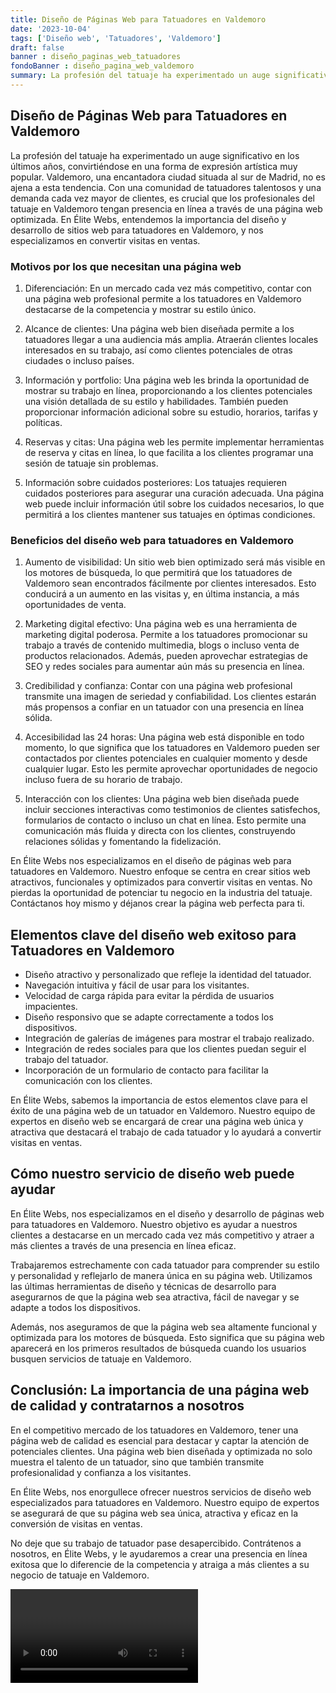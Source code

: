 ```yaml
---
title: Diseño de Páginas Web para Tatuadores en Valdemoro
date: '2023-10-04'
tags: ['Diseño web', 'Tatuadores', 'Valdemoro']
draft: false
banner : diseño_paginas_web_tatuadores
fondoBanner : diseño_pagina_web_valdemoro
summary: La profesión del tatuaje ha experimentado un auge significativo en los últimos años, convirtiéndose en una forma de expresión artística muy popular. Valdemoro, una encantadora ciudad situada al sur de Madrid, no es ajena a esta tendencia. Con una comunidad de tatuadores talentosos y una demanda cada vez mayor de clientes, es crucial que los profesionales del tatuaje en Valdemoro tengan presencia en línea a través de una página web optimizada. En Élite Webs, entendemos la importancia del diseño y desarrollo de sitios web para tatuadores en Valdemoro, y nos especializamos en convertir visitas en ventas.
---
```


## Diseño de Páginas Web para Tatuadores en Valdemoro

La profesión del tatuaje ha experimentado un auge significativo en los últimos años, convirtiéndose en una forma de expresión artística muy popular. Valdemoro, una encantadora ciudad situada al sur de Madrid, no es ajena a esta tendencia. Con una comunidad de tatuadores talentosos y una demanda cada vez mayor de clientes, es crucial que los profesionales del tatuaje en Valdemoro tengan presencia en línea a través de una página web optimizada. En Élite Webs, entendemos la importancia del diseño y desarrollo de sitios web para tatuadores en Valdemoro, y nos especializamos en convertir visitas en ventas.

### Motivos por los que necesitan una página web

1. Diferenciación: En un mercado cada vez más competitivo, contar con una página web profesional permite a los tatuadores en Valdemoro destacarse de la competencia y mostrar su estilo único.

2. Alcance de clientes: Una página web bien diseñada permite a los tatuadores llegar a una audiencia más amplia. Atraerán clientes locales interesados en su trabajo, así como clientes potenciales de otras ciudades o incluso países.

3. Información y portfolio: Una página web les brinda la oportunidad de mostrar su trabajo en línea, proporcionando a los clientes potenciales una visión detallada de su estilo y habilidades. También pueden proporcionar información adicional sobre su estudio, horarios, tarifas y políticas.

4. Reservas y citas: Una página web les permite implementar herramientas de reserva y citas en línea, lo que facilita a los clientes programar una sesión de tatuaje sin problemas.

5. Información sobre cuidados posteriores: Los tatuajes requieren cuidados posteriores para asegurar una curación adecuada. Una página web puede incluir información útil sobre los cuidados necesarios, lo que permitirá a los clientes mantener sus tatuajes en óptimas condiciones.

### Beneficios del diseño web para tatuadores en Valdemoro

1. Aumento de visibilidad: Un sitio web bien optimizado será más visible en los motores de búsqueda, lo que permitirá que los tatuadores de Valdemoro sean encontrados fácilmente por clientes interesados. Esto conducirá a un aumento en las visitas y, en última instancia, a más oportunidades de venta.

2. Marketing digital efectivo: Una página web es una herramienta de marketing digital poderosa. Permite a los tatuadores promocionar su trabajo a través de contenido multimedia, blogs o incluso venta de productos relacionados. Además, pueden aprovechar estrategias de SEO y redes sociales para aumentar aún más su presencia en línea.

3. Credibilidad y confianza: Contar con una página web profesional transmite una imagen de seriedad y confiabilidad. Los clientes estarán más propensos a confiar en un tatuador con una presencia en línea sólida.

4. Accesibilidad las 24 horas: Una página web está disponible en todo momento, lo que significa que los tatuadores en Valdemoro pueden ser contactados por clientes potenciales en cualquier momento y desde cualquier lugar. Esto les permite aprovechar oportunidades de negocio incluso fuera de su horario de trabajo.

5. Interacción con los clientes: Una página web bien diseñada puede incluir secciones interactivas como testimonios de clientes satisfechos, formularios de contacto o incluso un chat en línea. Esto permite una comunicación más fluida y directa con los clientes, construyendo relaciones sólidas y fomentando la fidelización.

En Élite Webs nos especializamos en el diseño de páginas web para tatuadores en Valdemoro. Nuestro enfoque se centra en crear sitios web atractivos, funcionales y optimizados para convertir visitas en ventas. No pierdas la oportunidad de potenciar tu negocio en la industria del tatuaje. Contáctanos hoy mismo y déjanos crear la página web perfecta para ti.

<GifSeo />

<Cta />

## Elementos clave del diseño web exitoso para Tatuadores en Valdemoro

- Diseño atractivo y personalizado que refleje la identidad del tatuador.
- Navegación intuitiva y fácil de usar para los visitantes.
- Velocidad de carga rápida para evitar la pérdida de usuarios impacientes.
- Diseño responsivo que se adapte correctamente a todos los dispositivos.
- Integración de galerías de imágenes para mostrar el trabajo realizado.
- Integración de redes sociales para que los clientes puedan seguir el trabajo del tatuador.
- Incorporación de un formulario de contacto para facilitar la comunicación con los clientes.

En Élite Webs, sabemos la importancia de estos elementos clave para el éxito de una página web de un tatuador en Valdemoro. Nuestro equipo de expertos en diseño web se encargará de crear una página web única y atractiva que destacará el trabajo de cada tatuador y lo ayudará a convertir visitas en ventas.

## Cómo nuestro servicio de diseño web puede ayudar

En Élite Webs, nos especializamos en el diseño y desarrollo de páginas web para tatuadores en Valdemoro. Nuestro objetivo es ayudar a nuestros clientes a destacarse en un mercado cada vez más competitivo y atraer a más clientes a través de una presencia en línea eficaz.

Trabajaremos estrechamente con cada tatuador para comprender su estilo y personalidad y reflejarlo de manera única en su página web. Utilizamos las últimas herramientas de diseño y técnicas de desarrollo para asegurarnos de que la página web sea atractiva, fácil de navegar y se adapte a todos los dispositivos.

Además, nos aseguramos de que la página web sea altamente funcional y optimizada para los motores de búsqueda. Esto significa que su página web aparecerá en los primeros resultados de búsqueda cuando los usuarios busquen servicios de tatuaje en Valdemoro.

## Conclusión: La importancia de una página web de calidad y contratarnos a nosotros

En el competitivo mercado de los tatuadores en Valdemoro, tener una página web de calidad es esencial para destacar y captar la atención de potenciales clientes. Una página web bien diseñada y optimizada no solo muestra el talento de un tatuador, sino que también transmite profesionalidad y confianza a los visitantes.

En Élite Webs, nos enorgullece ofrecer nuestros servicios de diseño web especializados para tatuadores en Valdemoro. Nuestro equipo de expertos se asegurará de que su página web sea única, atractiva y eficaz en la conversión de visitas en ventas.

No deje que su trabajo de tatuador pase desapercibido. Contrátenos a nosotros, en Élite Webs, y le ayudaremos a crear una presencia en línea exitosa que lo diferencie de la competencia y atraiga a más clientes a su negocio de tatuaje en Valdemoro.

<Video />

<CtaBot job='Tatuadores' city='Valdemoro'/>

<Gmaps query='Valdemoro+españa+maps' />